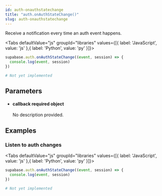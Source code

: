 ```yaml
---
id: auth-onauthstatechange
title: "auth.onAuthStateChange()"
slug: auth-onauthstatechange
---
```



Receive a notification every time an auth event happens.

<Tabs
  defaultValue="js"
  groupId="libraries"
  values={[{ label: 'JavaScript', value: 'js' },{ label: 'Python', value: 'py' }]}>

<TabItem value="js">

```js
supabase.auth.onAuthStateChange((event, session) => {
  console.log(event, session)
})
```


</TabItem>
<TabItem value="py">

```py
# Not yet implemented
```


</TabItem>

</Tabs>

## Parameters


<ul className="method-list-group">
  
<li className="method-list-item">
  <h4 className="method-list-item-label">
    <span className="method-list-item-label-name">
      callback
    </span>
    <span className="method-list-item-label-badge required">
      required
    </span>
    <span className="method-list-item-validation">
      object
    </span>
  </h4>
  <div class="method-list-item-description">

No description provided. 
  
  </div>
  
</li>

</ul>














## Examples

### Listen to auth changes



<Tabs
  defaultValue="js"
  groupId="libraries"
  values={[{ label: 'JavaScript', value: 'js' },{ label: 'Python', value: 'py' }]}>

<TabItem value="js">

```js
supabase.auth.onAuthStateChange((event, session) => {
  console.log(event, session)
})
```


</TabItem>
<TabItem value="py">

```py
# Not yet implemented
```


</TabItem>

</Tabs>